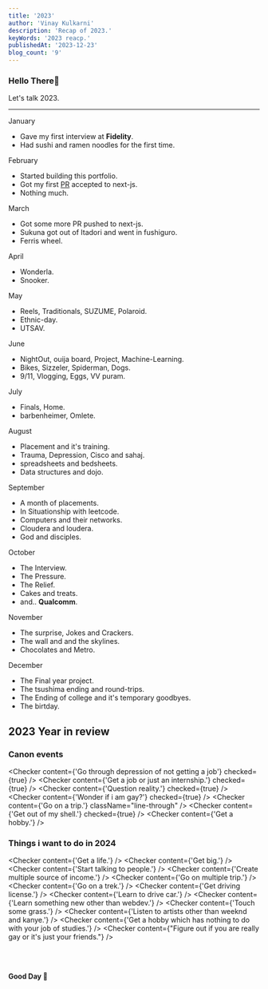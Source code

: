 ```yaml
---
title: '2023'
author: 'Vinay Kulkarni'
description: 'Recap of 2023.'
keyWords: '2023 reacp.'
publishedAt: '2023-12-23'
blog_count: '9'
---
```


### Hello There🐼

Let's talk 2023.

---

<div className="p-10" />
<Date>January</Date>

- Gave my first interview at **Fidelity**.
- Had sushi and ramen noodles for the first time.

<ImageGallery img_1="jan/1522" img_2="jan/middle_finger" img_3="jan/chinese" />
<div className="p-2" />
<ImageGallery img_1="jan/chit" img_2="jan/lamps" img_3="jan/gay" />

<div className="p-16" />
<Date>February</Date>

- Started building this portfolio.
- Got my first [PR](https://github.com/vercel/next.js/pull/45467) accepted to next-js.
- Nothing much.

<ImageGallery img_1="feb/utsav_borads" img_2="feb/bosch" img_3="feb/chapathi" />

<div className="p-16" />
<Date>March</Date>

- Got some more PR pushed to next-js.
- Sukuna got out of Itadori and went in fushiguro.
- Ferris wheel.

<ImageGallery img_1="mar/cat_1" img_2="mar/mela_1" img_3="mar/ravas" />
<div className="p-2" />
<ImageGallery img_1="mar/cat_2" img_2="mar/mela_2" img_3="mar/pasta" />

<div className="p-16" />
<Date>April</Date>

- Wonderla.
- Snooker.

<ImageGallery img_1="apr/wonderla" img_2="apr/bmsce" img_3="apr/6900" />

<div className="p-16" />
<Date>May</Date>

- Reels, Traditionals, SUZUME, Polaroid.
- Ethnic-day.
- UTSAV.

<ImageGallery img_1="may/fingers" img_2="may/auto" img_3="may/food" />
<div className="p-2" />
<ImageGallery img_1="may/sunset" img_2="may/rasmalai" video_3="may/password" />

<div className="p-16" />
<Date>June</Date>

- NightOut, ouija board, Project, Machine-Learning.
- Bikes, Sizzeler, Spiderman, Dogs.
- 9/11, Vlogging, Eggs, VV puram.

<ImageGallery img_1="jun/bike" img_2="jun/spiderman" video_3="jun/funny" />
<div className="p-2" />
<ImageGallery video_1="jun/dosa" img_2="jun/tushar" img_3="jun/sizzler" />

<div className="p-16" />
<Date>July</Date>

- Finals, Home.
- barbenheimer, Omlete.

<ImageGallery video_1="jul/ass" img_2="jul/cake" img_3="jul/train" />

<div className="p-16" />
<Date>August</Date>

- Placement and it&apos;s training.
- Trauma, Depression, Cisco and sahaj.
- spreadsheets and bedsheets.
- Data structures and dojo.

<ImageGallery img_1="aug/bottle" img_2="aug/daal" img_3="aug/shower" />

<div className="p-16" />
<Date>September</Date>

- A month of placements.
- In Situationship with leetcode.
- Computers and their networks.
- Cloudera and loudera.
- God and disciples.

<ImageGallery img_1="sept/sky" img_2="sept/rain" img_3="sept/shoes" />

<div className="p-16" />
<Date>October</Date>

- The Interview.
- The Pressure.
- The Relief.
- Cakes and treats.
- and.. **Qualcomm**.

<ImageGallery img_1="oct/aftermath" img_2="oct/bmsce" img_3="oct/college" />
<div className="p-2" />
<ImageGallery img_1="oct/butterfly" img_2="oct/luffy" img_3="oct/momos" />
<div className="p-2" />
<ImageGallery img_1="oct/raam" img_2="oct/plant" img_3="oct/rasmalai" />
<div className="p-2" />
<ImageGallery video_1="oct/ride" img_2="oct/treats" img_3="oct/dosa" />

<div className="p-16" />
<Date>November</Date>

- The surprise, Jokes and Crackers.
- The wall and and the skylines.
- Chocolates and Metro.

<ImageGallery img_1="nov/chocolate" img_2="nov/corn" img_3="nov/metro" />
<div className="p-2" />
<ImageGallery img_1="nov/sambuca" img_2="nov/sky" img_3="nov/wall" />

<div className="p-16" />
<Date>December</Date>

- The Final year project.
- The tsushima ending and round-trips.
- The Ending of college and it&apos;s temporary goodbyes.
- The birtday.

<ImageGallery img_1="dec/game" img_2="dec/google" img_3="dec/leg" />
<div className="p-2" />
<ImageGallery img_1="dec/shirt" img_2="dec/mela" img_3="dec/gay" />

<div className="p-12" />

## 2023 Year in review

### Canon events

<Checker
  content={'Go through depression of not getting a job'}
  checked={true}
/>
<Checker content={'Get a job or just an internship.'} checked={true} />
<Checker content={'Question reality.'} checked={true} />
<Checker content={'Wonder if i am gay?'} checked={true} />
<Checker content={'Go on a trip.'} className="line-through" />
<Checker content={'Get out of my shell.'} checked={true} />
<Checker content={'Get a hobby.'} />

### Things i want to do in 2024

<Checker content={'Get a life.'} />
<Checker content={'Get big.'} />
<Checker content={'Start talking to people.'} />
<Checker content={'Create multiple source of income.'} />
<Checker content={'Go on multiple trip.'} />
<Checker content={'Go on a trek.'} />
<Checker content={'Get driving license.'} />
<Checker content={'Learn to drive car.'} />
<Checker content={'Learn something new other than webdev.'} />
<Checker content={'Touch some grass.'} />
<Checker content={'Listen to artists other than weeknd and kanye.'} />
<Checker
  content={'Get a hobby which has nothing to do with your job of studies.'}
/>
<Checker
  content={"Figure out if you are really gay or it's just your friends."}
/>

<br />
<br />

**Good Day 🐼**
